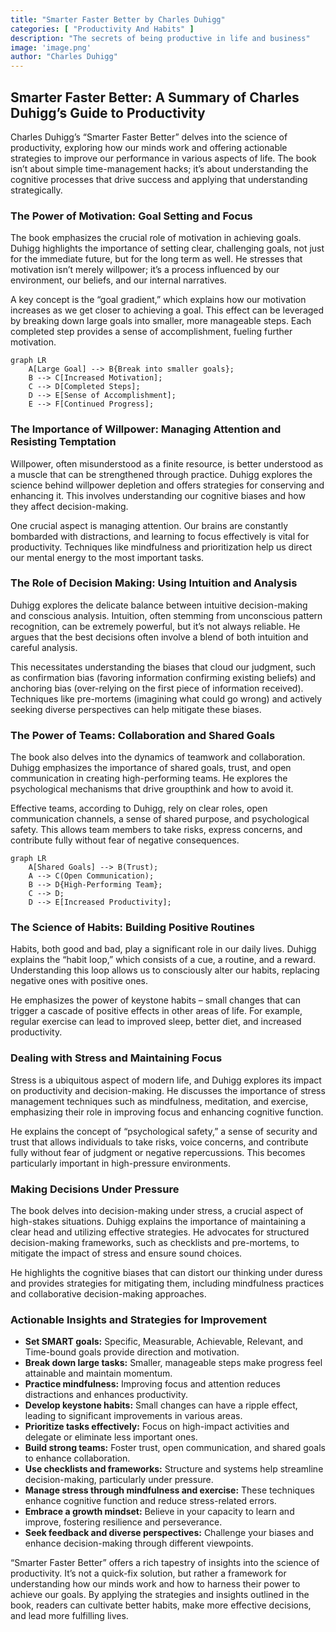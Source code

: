 ```yaml
---
title: "Smarter Faster Better by Charles Duhigg"
categories: [ "Productivity And Habits" ]
description: "The secrets of being productive in life and business"
image: 'image.png'
author: "Charles Duhigg"
---
```

## Smarter Faster Better: A Summary of Charles Duhigg's Guide to Productivity

Charles Duhigg's "Smarter Faster Better" delves into the science of productivity, exploring how our minds work and offering actionable strategies to improve our performance in various aspects of life.  The book isn't about simple time-management hacks; it's about understanding the cognitive processes that drive success and applying that understanding strategically.


### The Power of Motivation: Goal Setting and Focus

The book emphasizes the crucial role of motivation in achieving goals.  Duhigg highlights the importance of setting clear, challenging goals, not just for the immediate future, but for the long term as well. He stresses that motivation isn't merely willpower; it's a process influenced by our environment, our beliefs, and our internal narratives.  

A key concept is the "goal gradient," which explains how our motivation increases as we get closer to achieving a goal.  This effect can be leveraged by breaking down large goals into smaller, more manageable steps.  Each completed step provides a sense of accomplishment, fueling further motivation.

```mermaid
graph LR
    A[Large Goal] --> B{Break into smaller goals};
    B --> C[Increased Motivation];
    C --> D[Completed Steps];
    D --> E[Sense of Accomplishment];
    E --> F[Continued Progress];
```


### The Importance of  Willpower:  Managing Attention and Resisting Temptation

Willpower, often misunderstood as a finite resource, is better understood as a muscle that can be strengthened through practice. Duhigg explores the science behind willpower depletion and offers strategies for conserving and enhancing it.  This involves understanding our cognitive biases and how they affect decision-making.  

One crucial aspect is managing attention.  Our brains are constantly bombarded with distractions, and learning to focus effectively is vital for productivity.  Techniques like mindfulness and prioritization help us direct our mental energy to the most important tasks.

### The Role of Decision Making:  Using Intuition and Analysis

Duhigg explores the delicate balance between intuitive decision-making and conscious analysis.  Intuition, often stemming from unconscious pattern recognition, can be extremely powerful, but it's not always reliable.  He argues that the best decisions often involve a blend of both intuition and careful analysis.  

This necessitates understanding the biases that cloud our judgment, such as confirmation bias (favoring information confirming existing beliefs) and anchoring bias (over-relying on the first piece of information received).  Techniques like pre-mortems (imagining what could go wrong) and actively seeking diverse perspectives can help mitigate these biases.


### The Power of Teams: Collaboration and Shared Goals

The book also delves into the dynamics of teamwork and collaboration.  Duhigg emphasizes the importance of shared goals, trust, and open communication in creating high-performing teams.  He explores the psychological mechanisms that drive groupthink and how to avoid it.   

Effective teams, according to Duhigg, rely on clear roles, open communication channels, a sense of shared purpose, and psychological safety.  This allows team members to take risks, express concerns, and contribute fully without fear of negative consequences.


```mermaid
graph LR
    A[Shared Goals] --> B(Trust);
    A --> C(Open Communication);
    B --> D{High-Performing Team};
    C --> D;
    D --> E[Increased Productivity];
```


### The Science of Habits:  Building Positive Routines

Habits, both good and bad, play a significant role in our daily lives.  Duhigg explains the "habit loop," which consists of a cue, a routine, and a reward.  Understanding this loop allows us to consciously alter our habits, replacing negative ones with positive ones.  

He emphasizes the power of keystone habits – small changes that can trigger a cascade of positive effects in other areas of life.  For example, regular exercise can lead to improved sleep, better diet, and increased productivity.

### Dealing with Stress and Maintaining Focus

Stress is a ubiquitous aspect of modern life, and Duhigg explores its impact on productivity and decision-making.  He discusses the importance of stress management techniques such as mindfulness, meditation, and exercise, emphasizing their role in improving focus and enhancing cognitive function.  

He explains the concept of "psychological safety," a sense of security and trust that allows individuals to take risks, voice concerns, and contribute fully without fear of judgment or negative repercussions. This becomes particularly important in high-pressure environments.


### Making Decisions Under Pressure

The book delves into decision-making under stress, a crucial aspect of high-stakes situations.  Duhigg explains the importance of maintaining a clear head and utilizing effective strategies.  He advocates for structured decision-making frameworks, such as checklists and pre-mortems, to mitigate the impact of stress and ensure sound choices.

He highlights the cognitive biases that can distort our thinking under duress and provides strategies for mitigating them, including mindfulness practices and collaborative decision-making approaches.


### Actionable Insights and Strategies for Improvement


* **Set SMART goals:**  Specific, Measurable, Achievable, Relevant, and Time-bound goals provide direction and motivation.
* **Break down large tasks:**  Smaller, manageable steps make progress feel attainable and maintain momentum.
* **Practice mindfulness:**  Improving focus and attention reduces distractions and enhances productivity.
* **Develop keystone habits:**  Small changes can have a ripple effect, leading to significant improvements in various areas.
* **Prioritize tasks effectively:**  Focus on high-impact activities and delegate or eliminate less important ones.
* **Build strong teams:** Foster trust, open communication, and shared goals to enhance collaboration.
* **Use checklists and frameworks:**  Structure and systems help streamline decision-making, particularly under pressure.
* **Manage stress through mindfulness and exercise:**  These techniques enhance cognitive function and reduce stress-related errors.
* **Embrace a growth mindset:**  Believe in your capacity to learn and improve, fostering resilience and perseverance.
* **Seek feedback and diverse perspectives:**  Challenge your biases and enhance decision-making through different viewpoints.


"Smarter Faster Better" offers a rich tapestry of insights into the science of productivity.  It's not a quick-fix solution, but rather a framework for understanding how our minds work and how to harness their power to achieve our goals.  By applying the strategies and insights outlined in the book, readers can cultivate better habits, make more effective decisions, and lead more fulfilling lives.

